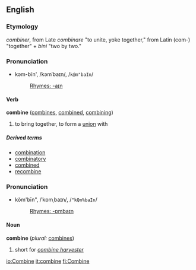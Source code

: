 ==English==
===Etymology===
{{MF.}} ''combiner'', from Late {{L.}} ''combinare'' "to unite, yoke together," from Latin (com-) "together" + ''bini'' "two by two."

===Pronunciation===
*kəm-bīn', /kəmˈbaɪn/, /<tt>k@m"baIn</tt>/
*:[[Rhymes:English:-aɪn|Rhymes: -aɪn]]

====Verb====
'''combine''' ([[combines]], [[combined]], [[combining]])

#to bring together, to form a [[union]] with

=====Derived terms=====
*[[combination]]
*[[combinatory]]
*[[combined]]
*[[recombine]]

===Pronunciation===
*kŏm'bīn", /ˈkɒmˌbaɪn/, /<tt>"kQm%baIn</tt>/
*:[[Rhymes:English:-ɒmbaɪn|Rhymes: -ɒmbaɪn]]

====Noun====
'''combine'''  (''plural:'' [[combines]])

# short for ''[[combine harvester]]''

[[io:Combine]]
[[it:combine]]
[[fi:Combine]]